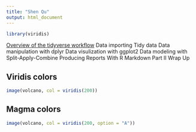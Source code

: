 ```yaml
---
title: "Shen Qu"
output: html_document
---
```


```r
library(viridis)
```

[Overview of the tidyverse workflow](https://cities.github.io/datascience2018/01-part1-overview.html)
Data importing
Tidy data
Data manipulation with dplyr
Data visulization with ggplot2
Data modeling with Split-Apply-Combine
Producing Reports With R Markdown
Part II Wrap Up


## Viridis colors

```r
image(volcano, col = viridis(200))
```

## Magma colors

```r
image(volcano, col = viridis(200, option = "A"))
```

